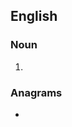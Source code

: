 ==English==

===Noun===
{{head|en|noun plural form}}

# {{plural of|shooter|lang=en}}

===Anagrams===
* {{anagrams|en|a=ehoorsst|orthoses|re-shoots|reshoots|sheroots|soothers}}